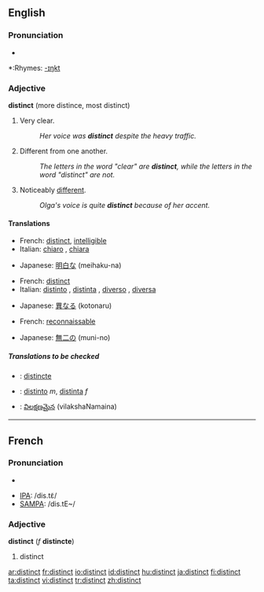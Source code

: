 ==English==

===Pronunciation===
*{{audio|en-us-distinct.ogg|Audio (US)}}

*:Rhymes: [[Rhymes:English:-ɪŋkt|-ɪŋkt]]

===Adjective===
'''distinct''' (more distince, most distinct)

# Very clear.
#:''Her voice was '''distinct''' despite the heavy traffic.''
# Different from one another.
#:''The letters in the word "clear" are '''distinct''', while the letters in the word "distinct" are not.''
# Noticeably [[different]].
#:''Olga's voice is quite '''distinct''' because of her accent.''

====Translations====
{{trans-top|very clear}}
*French: [[distinct#French|distinct]], [[intelligible]]
*Italian: [[chiaro]] {{m}}, [[chiara]] {{f}}
{{trans-mid}}
*Japanese: [[明白な]] (meihaku-na)
{{trans-bottom}}

{{trans-top|different from one another}}
*French: [[distinct]]
*Italian: [[distinto]] {{m}}, [[distinta]] {{f}}, [[diverso]] {{m}}, [[diversa]] {{f}}
{{trans-mid}}
*Japanese: [[異なる]] (kotonaru)
{{trans-bottom}}

{{trans-top|noticeably different}}
*French: [[reconnaissable]]
{{trans-mid}}
*Japanese: [[無二の]] (muni-no)
{{trans-bottom}}

=====Translations to be checked=====
<!--Remove this section once all of the translations below have been moved into the tables above.-->
{{checktrans}}
{{top}}
*{{ttbc|Interlingua}}: [[distincte]]
{{mid}}
*{{ttbc|Spanish}}: [[distinto]] ''m'', [[distinta]] ''f''
*{{ttbc|Telugu}}: [[విలక్షణమైన]] (vilakshaNamaina)
{{bottom}}

----

==French==

===Pronunciation===
*{{audio|en-us-distinct.ogg|Audio (US)}}

*[[w:IPA|IPA]]: /dis.tɛ̃/
*[[w:SAMPA|SAMPA]]: /dis.tE~/

===Adjective===
{{fr-infl-adj|sm=distinct|sf=distincte|pm=distincts|pf=distinctes|smp=dis.tɛ̃|sfp=dis.tɛ̃kt|pmp=dis.tɛ̃|pfp=dis.tɛ̃kt}}
'''distinct''' (''f'' '''distincte''')

# distinct

[[ar:distinct]]
[[fr:distinct]]
[[io:distinct]]
[[id:distinct]]
[[hu:distinct]]
[[ja:distinct]]
[[fi:distinct]]
[[ta:distinct]]
[[vi:distinct]]
[[tr:distinct]]
[[zh:distinct]]